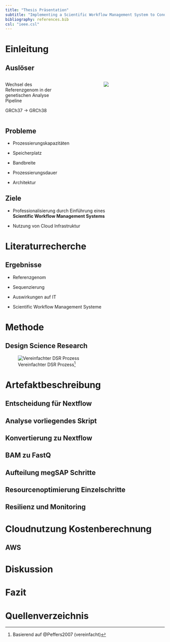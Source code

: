 ```yaml
---
title: "Thesis Präsentation"
subtitle: "Implementing a Scientific Workflow Management System to Conduct the Transition to a Different Reference Genome of a Genetic Analysis Pipeline"
bibliography: references.bib
csl: "ieee.csl"
---
```


# Einleitung

## Auslöser

::::: {.columns}

:::: {.column width="60%"}
::: {.center-y style='width:60%'}
Wechsel des Referenzgenom in der genetischen Analyse Pipeline

GRCh37 → GRCh38
:::
::::
:::: {.column width="40%"}
::: {.center-y style='width:40%'}
![](images/dna_puzzle.png)
:::
::::
:::::

## Probleme

:::: {.center-y}
::: incremental
-   Prozessierungskapazitäten

-   Speicherplatz

-   Bandbreite

-   Prozessierungsdauer

-   Architektur
:::
::::

## Ziele

:::: {.center-y}
::: incremental
-   Professionalisierung durch Einführung eines\
    **Scientific Workflow Management Systems**

-   Nutzung von Cloud Infrastruktur
:::
::::

# Literaturrecherche

## Ergebnisse
:::: {.center-y}
::: incremental
-   Referenzgenom

-   Sequenzierung

-   Auswirkungen auf IT

-   Scientific Workflow Management Systeme
:::
::::

# Methode

## Design Science Research

:::: {.blocker}
::: {.center-y}
![Vereinfachter DSR Prozess[^pfeffers]](images/basic_dsr.svg)
:::
::::

[^pfeffers]: Basierend auf @Peffers2007 (vereinfacht)

# Artefaktbeschreibung

## Entscheidung für Nextflow

## Analyse vorliegendes Skript

## Konvertierung zu Nextflow

## BAM zu FastQ

## Aufteilung megSAP Schritte

## Resourcenoptimierung Einzelschritte

## Resilienz und Monitoring

# Cloudnutzung Kostenberechnung

## AWS

# Diskussion

# Fazit

# Quellenverzeichnis {visibility="uncounted"}

::: {#refs}
:::